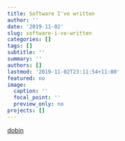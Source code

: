 ```yaml
---
title: Software I've written
author: ''
date: '2019-11-02'
slug: software-i-ve-written
categories: []
tags: []
subtitle: ''
summary: ''
authors: []
lastmod: '2019-11-02T23:11:54+11:00'
featured: no
image:
  caption: ''
  focal_point: ''
  preview_only: no
projects: []
---
```


[dobin](https://sevvandi.github.io/dobin/index.html)